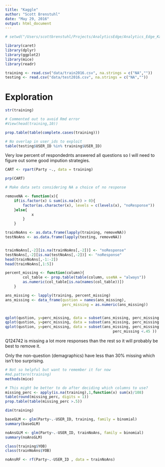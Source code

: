 ```yaml
---
title: "Kaggle"
author: "Scott Brenstuhl"
date: "May 29, 2016"
output: html_document
---
```



```r
# setwd("/Users/scottbrenstuhl/Projects/AnalyticsEdge/Analytics_Edge_Kaggle/")

library(caret)
library(dplyr)
library(ggplot2)
library(mice)
library(readr)

training <- read.csv("data/train2016.csv", na.strings = c("NA",""))
testing <- read.csv("data/test2016.csv", na.strings = c("NA",""))
```


# Exploration
```r
str(training)

# Commented out to avoid Rmd error
#View(head(training,10))

prop.table(table(complete.cases(training)))

# No overlap in user_ids to exploit 
table(testing$USER_ID %in% training$USER_ID)
```

Very low percent of respondednts answered all questions so I will need to figure out some good impution strategies.


```r

CART <- rpart(Party ~., data = training)

prp(CART)


```


```r
# Make data sets considering NA a choice of no response

removeNA <- function(x){
    if(is.factor(x) & sum(is.na(x)) > 0){
        factor(as.character(x), levels = c(levels(x), "noResponse"))
    }else{
            x
        }
    }

trainNoAns <- as.data.frame(lapply(training, removeNA))
testNoAns <- as.data.frame(lapply(testing, removeNA))


trainNoAns[,-2][is.na(trainNoAns[,-2])] <- "noResponse"
testNoAns[,-2][is.na(testNoAns[,-2])] <- "noResponse"
head(trainNoAns[,-1:-2])
head(trainNoAns[,1:5])
```

```r

percent_missing <- function(column){
        col_table <- prop.table(table(column, useNA = "always"))
        as.numeric(col_table[is.na(names(col_table))])
    }

ans_missing <- lapply(training, percent_missing) 
ans_missing <- data_frame(qustion = names(ans_missing),
                          perc_missing = as.numeric(ans_missing))


qplot(qustion, y=perc_missing, data = subset(ans_missing, perc_missing >.45 ))
qplot(qustion, y=perc_missing, data = subset(ans_missing, perc_missing <.30 ))
qplot(qustion, y=perc_missing, data = subset(ans_missing, perc_missing >.30 &
                                                 perc_missing <.45 ))
```

Q124742 is missing a lot more responses than the rest so it will probably be
best to remove it.

Only the non-question (demagraphics) have less than 30% missing which isn't too
surprising.

```r
# Not so helpful but want to remember it for now
#md.pattern(training)
methods(mice)

# This might be better to do after deciding which columns to use?
missing_perc <- apply(is.na(training),1,function(x) sum(x)/108)
table(round(missing_perc, digits = 1))
prop.table(table(missing_perc >.5))

dim(training)

```



```r

baseGLM <- glm(Party~.-USER_ID, training, family = binomial)
summary(baseGLM)

noAnsGLM <- glm(Party~.-USER_ID, trainNoAns, family = binomial)
summary(noAnsGLM)

class(training$YOB)
class(trainNoAns$YOB)
```


```r

noAnsRF <- rf(Party~.-USER_ID , data = trainNoAns)

```
